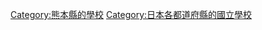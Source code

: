 {{日本行政區劃分類導航|的國立學校}}

[[Category:熊本縣的學校|Category:熊本縣的學校]]
[[Category:日本各都道府縣的國立學校|Category:日本各都道府縣的國立學校]]